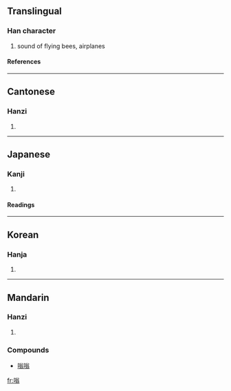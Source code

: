 ==Translingual==
===Han character===
{{Han char|rn=30|rad=口|as=10|sn=13|four=6802<sub>7</sub>|canj=口金戈一 (RCIM)}}
# sound of flying bees, airplanes
====References====
{{Han ref|kx=0203.270|dkj=04106|dj=0426.070|hdz=10669.120|uh=55E1|ud=21985|bh=B6E4|bd=46820}}
----
==Cantonese==
===Hanzi===
{{yue-hanzi|jyut=|y=yung1}}
# {{defn|Cantonese}}
----
==Japanese==
===Kanji===
{{ja-kanji|grade=|rs=口10}}
# {{defn|Japanese}} 
====Readings====
{{ja-readings|on=[[ろう]] (rō), [[ら]] (ra)|kun=}}
----
==Korean==
===Hanja===
{{ko-hanja|hangeul=옹|rv=ong|mr=ong}}
# {{defn|Korean}}
----
==Mandarin==
===Hanzi===
{{cmn-hanzi|pin=[[wēng]] ([[weng1]])|wg=weng<sup>1</sup>}}
# {{defn|Mandarin}}
===Compounds===
*[[嗡嗡]]

[[fr:嗡]]